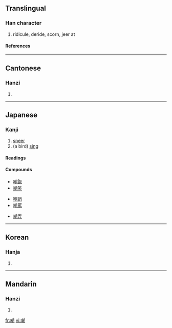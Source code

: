 ==Translingual==
===Han character===
{{Han char|rn=30|rad=口|as=12|sn=15|four=6702<sub>0</sub>|canj=口十十月 (RJJB)}}
# ridicule, deride, scorn, jeer at
====References====
{{Han ref|kx=0207.080|dkj=04254|dj=0430.060|hdz=10681.100|uh=5632|ud=22066|bh=BC4A|bd=48202}}
----
==Cantonese==
===Hanzi===
{{yue-hanzi|jyut=|y=jaau1}}
# {{defn|Cantonese}}
----
==Japanese==
===Kanji===
{{ja-kanji|grade=uc|rs=口12}}
# [[sneer]]
# (a bird) [[sing]] 
====Readings====
{{ja-readings|goon=[[とう]] (tō)|kanon=[[ちょう]] (chō)|kun=[[あざける]] (azakeru)}}
====Compounds====
{{top4}}
*[[嘲詼]]
*[[嘲笑]]
{{mid4}}
*[[嘲誚]]
*[[嘲罵]]
{{mid4}}
*[[嘲弄]]
{{mid4}}
{{bottom}}
----

==Korean==
===Hanja===
{{ko-hanja|hangeul=조|rv=jo|mr=cho}}
# {{defn|Korean}}
----
==Mandarin==
===Hanzi===
{{cmn-hanzi|pin=[[cháo]] ([[chao2]])|wg=ch'ao<sup>2</sup>}}
# {{defn|Mandarin}}

[[fr:嘲]]
[[vi:嘲]]